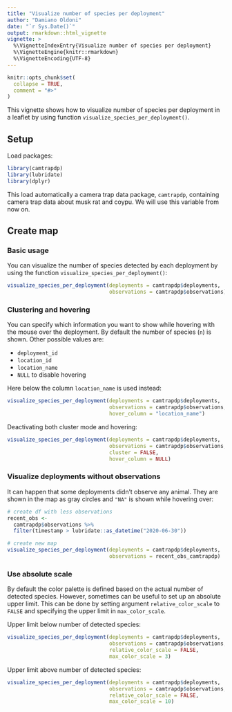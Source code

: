 ```yaml
---
title: "Visualize number of species per deployment"
author: "Damiano Oldoni"
date: "`r Sys.Date()`"
output: rmarkdown::html_vignette
vignette: >
  %\VignetteIndexEntry{Visualize number of species per deployment}
  %\VignetteEngine{knitr::rmarkdown}
  %\VignetteEncoding{UTF-8}
---
```


```r
knitr::opts_chunk$set(
  collapse = TRUE,
  comment = "#>"
)
```

This vignette shows how to visualize number of species per deployment in a leaflet by using function  `visualize_species_per_deployment()`.

## Setup

Load packages:

```r
library(camtrapdp)
library(lubridate)
library(dplyr)
```

This load automatically a camera trap data package, `camtrapdp`, containing camera trap data about musk rat and coypu. We will use this variable from now on.

## Create map

### Basic usage

You can visualize the number of species detected by each deployment by using the function `visualize_species_per_deployment()`:

```r
visualize_species_per_deployment(deployments = camtrapdp$deployments,
                                 observations = camtrapdp$observations)
```

### Clustering and hovering

You can specify which information you want to show while hovering with the mouse over the deployment. By default the number of species (`n`) is shown. Other possible values are:

- `deployment_id`
- `location_id`
- `location_name`
- `NULL` to disable hovering

Here below the column `location_name` is used instead:

```r
visualize_species_per_deployment(deployments = camtrapdp$deployments,
                                 observations = camtrapdp$observations,
                                 hover_column = "location_name")
```

Deactivating both cluster mode and hovering:

```r
visualize_species_per_deployment(deployments = camtrapdp$deployments,
                                 observations = camtrapdp$observations,
                                 cluster = FALSE,
                                 hover_column = NULL)
```

### Visualize deployments without observations

It can happen that some deployments didn't observe any animal. They are shown in the map as gray circles and `"NA"` is shown while hovering over:

```r
# create df with less observations
recent_obs <- 
  camtrapdp$observations %>% 
  filter(timestamp > lubridate::as_datetime("2020-06-30"))

# create new map
visualize_species_per_deployment(deployments = camtrapdp$deployments,
                                 observations = recent_obs_camtrapdp)
```

### Use absolute scale

By default the color palette is defined based on the actual number of detected species. However, sometimes can be useful to set up an absolute upper limit. This can be done by setting argument  `relative_color_scale` to  `FALSE` and specifying the upper limit in  `max_color_scale`.

Upper limit below number of detected species:

```r
visualize_species_per_deployment(deployments = camtrapdp$deployments,
                                 observations = camtrapdp$observations,
                                 relative_color_scale = FALSE,
                                 max_color_scale = 3)
```

Upper limit above number of detected species:

```r
visualize_species_per_deployment(deployments = camtrapdp$deployments,
                                 observations = camtrapdp$observations,
                                 relative_color_scale = FALSE,
                                 max_color_scale = 10)
```
